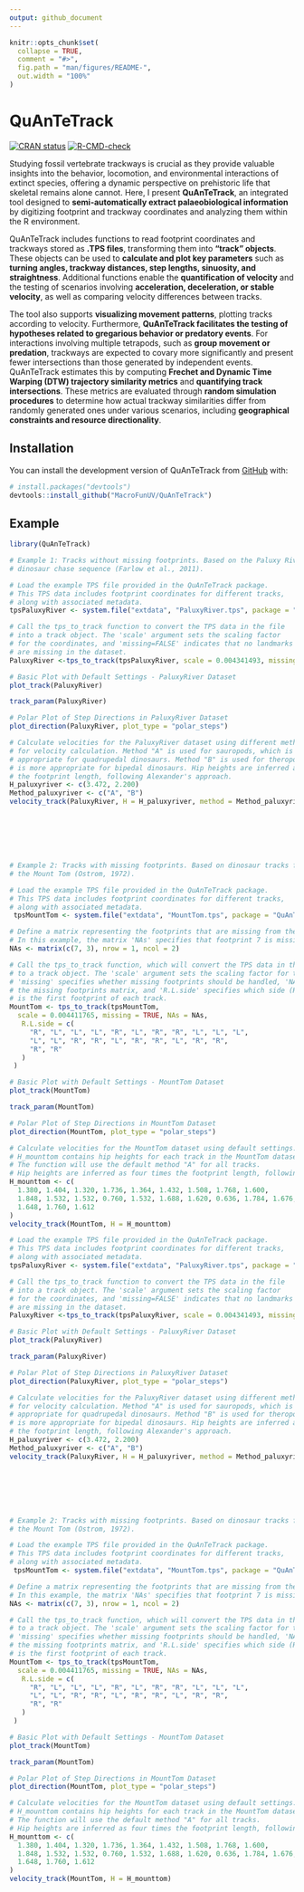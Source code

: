 ```yaml
---
output: github_document
---
```


<!-- README.md is generated from README.Rmd. Please edit that file -->

```r
knitr::opts_chunk$set(
  collapse = TRUE,
  comment = "#>",
  fig.path = "man/figures/README-",
  out.width = "100%"
)
```

# QuAnTeTrack

<!-- badges: start -->

[![CRAN status](https://www.r-pkg.org/badges/version/QuAnTeTrack)](https://CRAN.R-project.org/package=QuAnTeTrack)
[![R-CMD-check](https://github.com/MacroFunUV/QuAnTeTrack/actions/workflows/R-CMD-check.yaml/badge.svg)](https://github.com/MacroFunUV/QuAnTeTrack/actions/workflows/R-CMD-check.yaml)
<!-- badges: end -->

Studying fossil vertebrate trackways is crucial as they provide valuable insights into the behavior, locomotion, and environmental interactions of extinct species, offering a dynamic perspective on prehistoric life that skeletal remains alone cannot. Here, I present **QuAnTeTrack**, an integrated tool designed to **semi-automatically extract palaeobiological information** by digitizing footprint and trackway coordinates and analyzing them within the R environment. 

QuAnTeTrack includes functions to read footprint coordinates and trackways stored as **.TPS files**, transforming them into **"track" objects**. These objects can be used to **calculate and plot key parameters** such as **turning angles, trackway distances, step lengths, sinuosity, and straightness**. Additional functions enable the **quantification of velocity** and the testing of scenarios involving **acceleration, deceleration, or stable velocity**, as well as comparing velocity differences between tracks. 

The tool also supports **visualizing movement patterns**, plotting tracks according to velocity. Furthermore, **QuAnTeTrack facilitates the testing of hypotheses related to gregarious behavior or predatory events**. For interactions involving multiple tetrapods, such as **group movement or predation**, trackways are expected to covary more significantly and present fewer intersections than those generated by independent events. QuAnTeTrack estimates this by computing **Frechet and Dynamic Time Warping (DTW) trajectory similarity metrics** and **quantifying track intersections**. These metrics are evaluated through **random simulation procedures** to determine how actual trackway similarities differ from randomly generated ones under various scenarios, including **geographical constraints and resource directionality**.

## Installation

You can install the development version of QuAnTeTrack from [GitHub](https://github.com/) with:

``` r
# install.packages("devtools")
devtools::install_github("MacroFunUV/QuAnTeTrack")
```

## Example

``` r

library(QuAnTeTrack)

# Example 1: Tracks without missing footprints. Based on the Paluxy River
# dinosaur chase sequence (Farlow et al., 2011).

# Load the example TPS file provided in the QuAnTeTrack package.
# This TPS data includes footprint coordinates for different tracks,
# along with associated metadata.
tpsPaluxyRiver <- system.file("extdata", "PaluxyRiver.tps", package = "QuAnTeTrack")

# Call the tps_to_track function to convert the TPS data in the file
# into a track object. The 'scale' argument sets the scaling factor
# for the coordinates, and 'missing=FALSE' indicates that no landmarks
# are missing in the dataset.
PaluxyRiver <-tps_to_track(tpsPaluxyRiver, scale = 0.004341493, missing = FALSE, NAs = NULL)

# Basic Plot with Default Settings - PaluxyRiver Dataset
plot_track(PaluxyRiver)

track_param(PaluxyRiver)

# Polar Plot of Step Directions in PaluxyRiver Dataset
plot_direction(PaluxyRiver, plot_type = "polar_steps")

# Calculate velocities for the PaluxyRiver dataset using different methods
# for velocity calculation. Method "A" is used for sauropods, which is more
# appropriate for quadrupedal dinosaurs. Method "B" is used for theropods, which
# is more appropriate for bipedal dinosaurs. Hip heights are inferred as four times
# the footprint length, following Alexander's approach.
H_paluxyriver <- c(3.472, 2.200)
Method_paluxyriver <- c("A", "B")
velocity_track(PaluxyRiver, H = H_paluxyriver, method = Method_paluxyriver)







# Example 2: Tracks with missing footprints. Based on dinosaur tracks from
# the Mount Tom (Ostrom, 1972).

# Load the example TPS file provided in the QuAnTeTrack package.
# This TPS data includes footprint coordinates for different tracks,
# along with associated metadata.
 tpsMountTom <- system.file("extdata", "MountTom.tps", package = "QuAnTeTrack")

# Define a matrix representing the footprints that are missing from the dataset.
# In this example, the matrix 'NAs' specifies that footprint 7 is missing in track 3.
NAs <- matrix(c(7, 3), nrow = 1, ncol = 2)

# Call the tps_to_track function, which will convert the TPS data in the file
# to a track object. The 'scale' argument sets the scaling factor for the coordinates,
# 'missing' specifies whether missing footprints should be handled, 'NAs' provides
# the missing footprints matrix, and 'R.L.side' specifies which side (Right or Left)
# is the first footprint of each track.
MountTom <- tps_to_track(tpsMountTom,
  scale = 0.004411765, missing = TRUE, NAs = NAs,
   R.L.side = c(
     "R", "L", "L", "L", "R", "L", "R", "R", "L", "L", "L",
     "L", "L", "R", "R", "L", "R", "R", "L", "R", "R",
     "R", "R"
   )
 )

# Basic Plot with Default Settings - MountTom Dataset
plot_track(MountTom)

track_param(MountTom)

# Polar Plot of Step Directions in MountTom Dataset
plot_direction(MountTom, plot_type = "polar_steps")

# Calculate velocities for the MountTom dataset using default settings.
# H_mounttom contains hip heights for each track in the MountTom dataset.
# The function will use the default method "A" for all tracks.
# Hip heights are inferred as four times the footprint length, following Alexander's approach.
H_mounttom <- c(
  1.380, 1.404, 1.320, 1.736, 1.364, 1.432, 1.508, 1.768, 1.600,
  1.848, 1.532, 1.532, 0.760, 1.532, 1.688, 1.620, 0.636, 1.784, 1.676, 1.872,
  1.648, 1.760, 1.612
)
velocity_track(MountTom, H = H_mounttom)

# Load the example TPS file provided in the QuAnTeTrack package.
# This TPS data includes footprint coordinates for different tracks,
# along with associated metadata.
tpsPaluxyRiver <- system.file("extdata", "PaluxyRiver.tps", package = "QuAnTeTrack")

# Call the tps_to_track function to convert the TPS data in the file
# into a track object. The 'scale' argument sets the scaling factor
# for the coordinates, and 'missing=FALSE' indicates that no landmarks
# are missing in the dataset.
PaluxyRiver <-tps_to_track(tpsPaluxyRiver, scale = 0.004341493, missing = FALSE, NAs = NULL)

# Basic Plot with Default Settings - PaluxyRiver Dataset
plot_track(PaluxyRiver)

track_param(PaluxyRiver)

# Polar Plot of Step Directions in PaluxyRiver Dataset
plot_direction(PaluxyRiver, plot_type = "polar_steps")

# Calculate velocities for the PaluxyRiver dataset using different methods
# for velocity calculation. Method "A" is used for sauropods, which is more
# appropriate for quadrupedal dinosaurs. Method "B" is used for theropods, which
# is more appropriate for bipedal dinosaurs. Hip heights are inferred as four times
# the footprint length, following Alexander's approach.
H_paluxyriver <- c(3.472, 2.200)
Method_paluxyriver <- c("A", "B")
velocity_track(PaluxyRiver, H = H_paluxyriver, method = Method_paluxyriver)







# Example 2: Tracks with missing footprints. Based on dinosaur tracks from
# the Mount Tom (Ostrom, 1972).

# Load the example TPS file provided in the QuAnTeTrack package.
# This TPS data includes footprint coordinates for different tracks,
# along with associated metadata.
 tpsMountTom <- system.file("extdata", "MountTom.tps", package = "QuAnTeTrack")

# Define a matrix representing the footprints that are missing from the dataset.
# In this example, the matrix 'NAs' specifies that footprint 7 is missing in track 3.
NAs <- matrix(c(7, 3), nrow = 1, ncol = 2)

# Call the tps_to_track function, which will convert the TPS data in the file
# to a track object. The 'scale' argument sets the scaling factor for the coordinates,
# 'missing' specifies whether missing footprints should be handled, 'NAs' provides
# the missing footprints matrix, and 'R.L.side' specifies which side (Right or Left)
# is the first footprint of each track.
MountTom <- tps_to_track(tpsMountTom,
  scale = 0.004411765, missing = TRUE, NAs = NAs,
   R.L.side = c(
     "R", "L", "L", "L", "R", "L", "R", "R", "L", "L", "L",
     "L", "L", "R", "R", "L", "R", "R", "L", "R", "R",
     "R", "R"
   )
 )

# Basic Plot with Default Settings - MountTom Dataset
plot_track(MountTom)

track_param(MountTom)

# Polar Plot of Step Directions in MountTom Dataset
plot_direction(MountTom, plot_type = "polar_steps")

# Calculate velocities for the MountTom dataset using default settings.
# H_mounttom contains hip heights for each track in the MountTom dataset.
# The function will use the default method "A" for all tracks.
# Hip heights are inferred as four times the footprint length, following Alexander's approach.
H_mounttom <- c(
  1.380, 1.404, 1.320, 1.736, 1.364, 1.432, 1.508, 1.768, 1.600,
  1.848, 1.532, 1.532, 0.760, 1.532, 1.688, 1.620, 0.636, 1.784, 1.676, 1.872,
  1.648, 1.760, 1.612
)
velocity_track(MountTom, H = H_mounttom)
```
